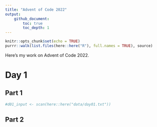 ```yaml
---
title: "Advent of Code 2022"
output: 
    github_document: 
        toc: true
        toc_depth: 1
---
```


```r
knitr::opts_chunk$set(echo = TRUE)
purrr::walk(list.files(here::here("R"), full.names = TRUE), source)
```

Here's my work on Advent of Code 2022.

# Day 1

## Part 1

```r
#d01_input <- scan(here::here("data/day01.txt"))
```

## Part 2

```r

```

